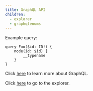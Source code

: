 ```yaml
---
title: GraphQL API
children:
  - explorer
  - graphqlenums
---
```


Example query:

```gql v2
query Foo($id: ID!) {
    node(id: $id) {
        __typename
    }
}
```

Click [here](https://graphql.org/learn/) to learn more about GraphQL.

Click [here](explorer) to go to the explorer.
